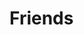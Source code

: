 
# Friends

<ProfileCard
    name="Huc"
    title="Huc's Blog"
    avatarSrc="https://huc-blog.vercel.app/images/logo-removebg.png"
    avatarAlt="Huc"
    link="https://huc-blog.vercel.app/"/>

<ProfileCard
    name="苏心贤"
    title="苏心贤的 🐟 缸"
    description="教育的形式与认知边界都应顺应技术的发展。本站致力于探索认知与 LLM 的交叉点。"
    avatarSrc="https://ojou.art/wp-content/uploads/2025/03/51740642670_.pic_-1-150x150.jpeg"
    avatarAlt="苏心贤"
    link="https://ojou.art/"/>

<ProfileCard
    name="L7"
    title="L7Audiolab"
    description="To Be Is To Be Measured"
    avatarSrc="https://cdn.l7audiolab.com/wp-content/uploads/2021/07/%E7%AB%99%E9%95%BF-300x300.png"
    avatarAlt="L7"
    link="https://www.l7audiolab.com/"/>
